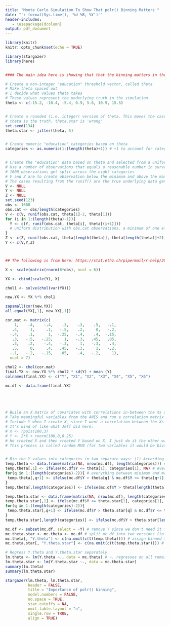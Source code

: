 ```yaml
---
title: "Monte Carlo Simulation To Show That polr() Binning Matters "
date: "`r format(Sys.time(), '%d %B, %Y')`"
header-includes:
   - \usepackage{dcolumn}
output: pdf_document
---
```


```r
library(knitr)
knitr::opts_chunk$set(echo = TRUE)
```

```r

library(stargazer)
library(here)


#### The main idea here is showing that that the binning matters in the polr() sense ####

# Create a non-integer "education" threshold vector, called theta
# Make theta spaced out
# I decide what values theta takes
# These values represent the underlying truth in the simulation
theta <- c(-15.2, -10.4, -5.4, 0.9, 5.6, 10.9, 15.5)


# Create a rounded (i.e. integer) version of theta. This moves the cases around a bit
# theta is the truth. theta.star is 'wrong'
set.seed(134)
theta.star <- jitter(theta, 5)


# Create numeric "education" categories based on theta
categories <- as.numeric(1:(length(theta)+1)) # +1 to account for categories below minimum and above maximum of theta


# Create the "education" data based on theta and selected from a uniform distribution
# Use a number of observations that equals a reasonable number in survey experiments. I chose 1600 overall
# 1600 observations get split across the eight categories
# V and Z are to create observation below the minimum and above the maximum thresholds
# The cases resulting from the runif() are the true underlying data generation
V <- NULL
Y <- NULL 
Z <- NULL
set.seed(123)
obs <- 1600
obs.cat <- obs/length(categories)
V <- c(V, runif(obs.cat, theta[1]-2, theta[1]))
for (i in 1:(length(theta)-1)){     
  Y <- c(Y, runif(obs.cat, theta[i], theta[(i+1)])) 
  # uniform distribution with obs.cat observations, a minimum of one element of theta, and a maximum of the following element of theta
}
Z <- c(Z, runif(obs.cat, theta[length(theta)], theta[length(theta)]+2))
Y <- c(V,Y,Z)



## The following is from here: https://stat.ethz.ch/pipermail/r-help/2007-April/128925.html ##

X <- scale(matrix(rnorm(6*obs), ncol = 6))

YX <- cbind(scale(Y), X)

chol1 <- solve(chol(var(YX)))

new.YX <- YX %*% chol1

zapsmall(cor(new.YX))
all.equal(YX[,1], new.YX[,1])

cor.mat <- matrix(c(
    1,    .4,    -.4,    .3,    .3,    .5,   -.1,
   .4,     1,     .1,   -.5,    .2,     0,   -.2,
  -.4,    .1,      1,  -.25,   -.4,    .4,  -.15,
   .3,   -.5,   -.25,     1,   -.3,   .45,   .05,
   .3,    .2,    -.4,   -.3,     1,   -.3,    .4,
   .5,     0,     .4,   .45,   -.3,     1,   -.2,
  -.1,   -.2,   -.15,   .05,    .4,   -.2,     1),
  ncol = 7)

chol2 <- chol(cor.mat)
final.YX <- new.YX %*% chol2 * sd(Y) + mean (Y)
colnames(final.YX) <- c("Y", "X1", "X2", "X3", "X4", "X5", "X6")

mc.df <- data.frame(final.YX)





# Build an X matrix of covariates with correlations in-between the Xs and between the Xs and Y
# Take meaningful variables from the ANES and run a correlation matrix (cor()) on them. Make factor columns numeric for this to work. These are kind of 'typical' correlations we see in data. Use them as the correlations in-between the Xs
# Include Y when I create X, since I want a correlation between the Xs and Y as well
# It's kind of like what Jeff did here:
# X <- rpois(100,3) 
# Y <- 2*X + rnorm(100,0,0.25) 
# He created X and then created Y based on X. I just do it the other way round with additional correlations between the Xs
# This process is called random MVN (for two variables it would be bivariate generation)


# Bin the Y values into categories in two separate ways: (1) According to the theta thresholds, (2) according to the theta.star thresholds
temp.theta <- data.frame(matrix(NA, nrow(mc.df), length(categories))) # to store categories for observations binned with theta
temp.theta[,1] <- ifelse(mc.df$Y <= theta[1], categories[1], NA) # everything under minimum threshold
for(q in 1:(length(categories)-2)){ # everything between minimum and maximum thresholds
 temp.theta[,q+1] <- ifelse(mc.df$Y > theta[q] & mc.df$Y <= theta[q+1], categories[q+1], NA)
}
temp.theta[,length(categories)] <- ifelse(mc.df$Y > theta[length(theta)], categories[length(categories)], NA) # everything above maximum threshold

temp.theta.star <- data.frame(matrix(NA, nrow(mc.df), length(categories))) # same for theta.star
temp.theta.star[,1] <- ifelse(mc.df$Y <= theta.star[1], categories[1], NA)
for(q in 1:(length(categories)-2)){
 temp.theta.star[,q+1] <- ifelse(mc.df$Y > theta.star[q] & mc.df$Y <= theta.star[q+1], categories[q+1], NA)
}
temp.theta.star[,length(categories)] <- ifelse(mc.df$Y > theta.star[length(theta.star)], categories[length(categories)], NA)

mc.df <- subset(mc.df, select = -Y) # remove Y since we don't need it for the regression
mc.theta.star <- mc.theta <- mc.df # split mc.df into two versions (to make regression code simpler)
mc.theta[, "Y.theta"] <- c(na.omit(c(t(temp.theta)))) # assign binned theta categories to theta data frame
mc.theta.star[, "Y.theta.star"] <- c(na.omit(c(t(temp.theta.star)))) # assign binned theta.star categories to theta.star data frame

# Regress Y.theta and Y.theta.star separately
lm.theta <- lm(Y.theta ~., data = mc.theta) # ~. regresses on all remaining columns
lm.theta.star <- lm(Y.theta.star ~., data = mc.theta.star)
summary(lm.theta)
summary(lm.theta.star)

```


```r
stargazer(lm.theta, lm.theta.star,
          header = FALSE,
          title = "Importance of polr() binning",
          model.numbers = FALSE,
          no.space = TRUE,
          star.cutoffs = NA,
          omit.table.layout = "n",
          single.row = TRUE,
          align = TRUE)

```


